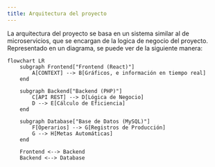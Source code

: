 ```yaml
---
title: Arquitectura del proyecto
---
```


La arquitectura del proyecto se basa en un sistema similar al de microservicios, que se encargan de la logica de negocio del proyecto.
<br />
Representado en un diagrama, se puede ver de la siguiente manera:

```mermaid
flowchart LR
    subgraph Frontend["Frontend (React)"]
        A[CONTEXT] --> B[Gráficos, e información en tiempo real]
    end

    subgraph Backend["Backend (PHP)"]
        C[API REST] --> D[Lógica de Negocio]
        D --> E[Cálculo de Eficiencia]
    end

    subgraph Database["Base de Datos (MySQL)"]
        F[Operarios] --> G[Registros de Producción]
        G --> H[Metas Automáticas]
    end

    Frontend <--> Backend
    Backend <--> Database
```





